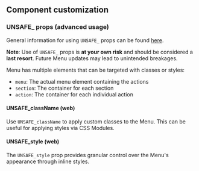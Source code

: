 ## Component customization

### UNSAFE\_ props (advanced usage)

General information for using `UNSAFE_` props can be found
[here](/guides/customizing-components).

**Note**: Use of `UNSAFE_` props is **at your own risk** and should be
considered a **last resort**. Future Menu updates may lead to unintended
breakages.

Menu has multiple elements that can be targeted with classes or styles:

- `menu`: The actual menu element containing the actions
- `section`: The container for each section
- `action`: The container for each individual action

#### UNSAFE_className (web)

Use `UNSAFE_className` to apply custom classes to the Menu. This can be useful
for applying styles via CSS Modules.

#### UNSAFE_style (web)

The `UNSAFE_style` prop provides granular control over the Menu's appearance
through inline styles.
